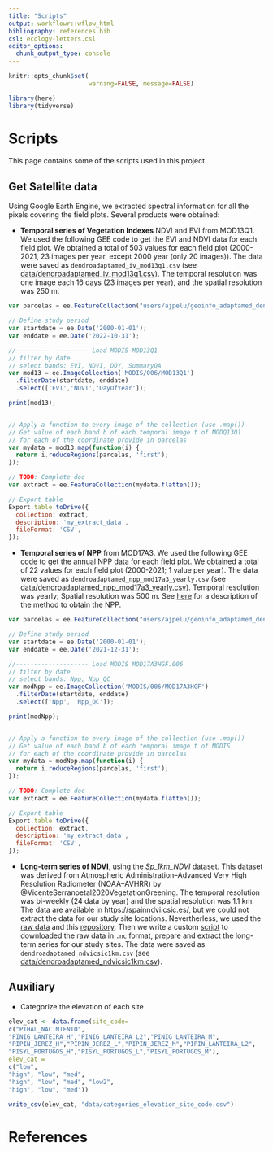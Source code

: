 ```yaml
---
title: "Scripts"
output: workflowr::wflow_html
bibliography: references.bib
csl: ecology-letters.csl
editor_options:
  chunk_output_type: console
---
```


```r
knitr::opts_chunk$set( 
                      warning=FALSE, message=FALSE)
```


```r
library(here)
library(tidyverse)
```

# Scripts

This page contains some of the scripts used in this project 

## Get Satellite data

Using Google Earth Engine, we extracted spectral information for all the pixels covering the field plots. Several products were obtained:

- **Temporal series of Vegetation Indexes** NDVI and EVI from MOD13Q1. We used the following GEE code to get the EVI and NDVI data for each field plot. We obtained a total of 503 values for each field plot (2000-2021, 23 images per year, except 2000 year (only 20 images)). The data were saved as `dendroadaptamed_iv_mod13q1.csv` (see [data/dendroadaptamed_iv_mod13q1.csv](https://github.com/ajpelu/adaptamed_dendroanalysis/blob/master/data/dendroadaptamed_iv_mod13q1.csv)). The temporal resolution was one image each 16 days (23 images per year), and the spatial resolution was 250 m.  

```js
var parcelas = ee.FeatureCollection("users/ajpelu/geoinfo_adaptamed_dendro");

// Define study period 
var startdate = ee.Date('2000-01-01');
var enddate = ee.Date('2022-10-31'); 

//-------------------- Load MODIS MOD13Q1 
// filter by date 
// select bands: EVI, NDVI, DOY, SummaryQA
var mod13 = ee.ImageCollection('MODIS/006/MOD13Q1')
  .filterDate(startdate, enddate)
  .select(['EVI','NDVI','DayOfYear']); 

print(mod13);


// Apply a function to every image of the collection (use .map()) 
// Get value of each band b of each temporal image t of MODQ13Q1
// for each of the coordinate provide in parcelas
var mydata = mod13.map(function(i) {
  return i.reduceRegions(parcelas, 'first');
});

// TODO: Complete doc 
var extract = ee.FeatureCollection(mydata.flatten());

// Export table
Export.table.toDrive({
  collection: extract,
  description: 'my_extract_data',
  fileFormat: 'CSV',
});

```

- **Temporal series of NPP** from MOD17A3. We used the following GEE code to get the annual NPP data for each field plot. We obtained a total of 22 values for each field plot (2000-2021; 1 value per year). The data were saved as `dendroadaptamed_npp_mod17a3_yearly.csv` (see [data/dendroadaptamed_npp_mod17a3_yearly.csv](https://github.com/ajpelu/adaptamed_dendroanalysis/blob/master/data/dendroadaptamed_npp_mod17a3_yearly.csv)). Temporal resolution was yearly; Spatial resolution was 500 m. See [here](https://lpdaac.usgs.gov/products/mod17a3hgfv006/) for a description of the method to obtain the NPP. 

```js
var parcelas = ee.FeatureCollection("users/ajpelu/geoinfo_adaptamed_dendro");

// Define study period 
var startdate = ee.Date('2000-01-01');
var enddate = ee.Date('2021-12-31'); 

//-------------------- Load MODIS MOD17A3HGF.006 
// filter by date 
// select bands: Npp, Npp_QC
var modNpp = ee.ImageCollection('MODIS/006/MOD17A3HGF')
  .filterDate(startdate, enddate)
  .select(['Npp', 'Npp_QC']); 

print(modNpp);


// Apply a function to every image of the collection (use .map()) 
// Get value of each band b of each temporal image t of MODIS
// for each of the coordinate provide in parcelas
var mydata = modNpp.map(function(i) {
  return i.reduceRegions(parcelas, 'first');
});

// TODO: Complete doc 
var extract = ee.FeatureCollection(mydata.flatten());

// Export table
Export.table.toDrive({
  collection: extract,
  description: 'my_extract_data',
  fileFormat: 'CSV',
});
```

- **Long-term series of NDVI**, using the *Sp_1km_NDVI* dataset. This dataset was derived from Atmospheric Administration–Advanced Very High Resolution Radiometer
(NOAA–AVHRR) by @VicenteSerranoetal2020VegetationGreening. The temporal resolution was bi-weekly (24 data by year) and the spatial resolution was 1.1 km. The data are available in https://spainndvi.csic.es/, but we could not extract the data for our study site locations. Nevertherless, we used the [raw data](https://spainndvi.csic.es/nc) and this [repository](https://github.com/ncwebmapper/ncwebmapper). Then we write a custom [script](https://github.com/ajpelu/adaptamed_dendroanalysis/blob/master/scripts/ndvi_csic.R) to downloaded the raw data in `.nc` format, prepare and extract the long-term series for our study sites. The data were saved as `dendroadaptamed_ndvicsic1km.csv` (see [data/dendroadaptamed_ndvicsic1km.csv](https://github.com/ajpelu/adaptamed_dendroanalysis/blob/master/data/dendroadaptamed_ndvicsic1km.csv)). 

## Auxiliary

- Categorize the elevation of each site
```r
elev_cat <- data.frame(site_code=
c("PIHAL_NACIMIENTO",
"PINIG_LANTEIRA_H","PINIG_LANTEIRA_L2","PINIG_LANTEIRA_M",
"PIPIN_JEREZ_H","PIPIN_JEREZ_L","PIPIN_JEREZ_M","PIPIN_LANTEIRA_L2",
"PISYL_PORTUGOS_H","PISYL_PORTUGOS_L","PISYL_PORTUGOS_M"),
elev_cat =
c("low", 
"high", "low", "med", 
"high", "low", "med", "low2",
"high", "low", "med"))

write_csv(elev_cat, "data/categories_elevation_site_code.csv")

```

# References
